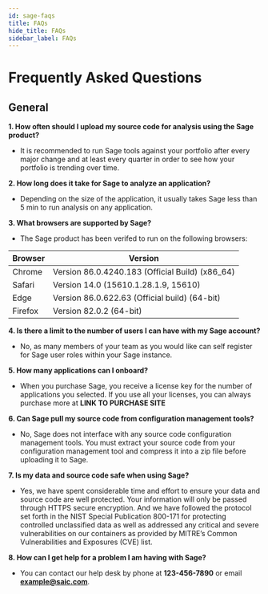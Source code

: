 ```yaml
---
id: sage-faqs
title: FAQs
hide_title: FAQs
sidebar_label: FAQs
---
```


# Frequently Asked Questions

## General

**1. How often should I upload my source code for analysis using the Sage product?**

- It is recommended to run Sage tools against your portfolio after every major change and at least every quarter in order to see how your portfolio is trending over time.

**2. How long does it take for Sage to analyze an application?**

- Depending on the size of the application, it usually takes Sage less than 5 min to run analysis on any application.

**3. What browsers are supported by Sage?**

- The Sage product has been verifed to run on the following browsers:

| Browser | Version                                         |
| ------- | ----------------------------------------------- |
| Chrome  | Version 86.0.4240.183 (Official Build) (x86_64) |
| Safari  | Version 14.0 (15610.1.28.1.9, 15610)            |
| Edge    | Version 86.0.622.63 (Official build) (64-bit)   |
| Firefox | Version 82.0.2 (64-bit)                         |

**4. Is there a limit to the number of users I can have with my Sage account?**

- No, as many members of your team as you would like can self register for Sage user roles within your Sage instance.

**5. How many applications can I onboard?**

- When you purchase Sage, you receive a license key for the number of applications you selected. If you use all your licenses, you can always purchase more at **LINK TO PURCHASE SITE**

**6. Can Sage pull my source code from configuration management tools?**

- No, Sage does not interface with any source code configuration management tools. You must extract your source code from your configuration management tool and compress it into a zip file before uploading it to Sage.

**7. Is my data and source code safe when using Sage?**

- Yes, we have spent considerable time and effort to ensure your data and source code are well protected. Your information will only be passed through HTTPS secure encryption. And we have followed the protocol set forth in the NIST Special Publication 800-171 for protecting controlled unclassified data as well as addressed any critical and severe vulnerabilities on our containers as provided by MITRE’s Common Vulnerabilities and Exposures (CVE) list.

**8. How can I get help for a problem I am having with Sage?**

- You can contact our help desk by phone at **123-456-7890** or email **example@saic.com**.
